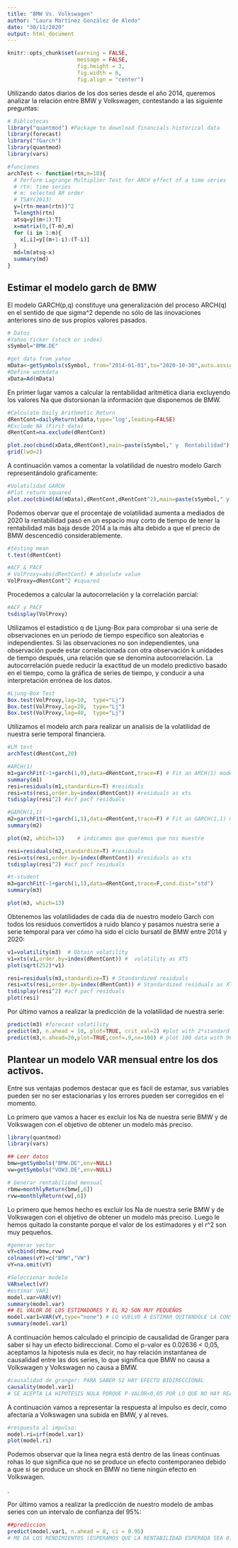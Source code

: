 ```yaml
---
title: "BMW Vs. Volkswagen"
author: "Laura Martínez González de Aledo"
date: "30/11/2020"
output: html_document
---
```


```r
knitr::opts_chunk$set(warning = FALSE, 
                      message = FALSE, 
                      fig.height = 3, 
                      fig.width = 6, 
                      fig.align = "center")
```

Utilizando datos diarios de los dos series desde el año 2014, queremos analizar la relación entre BMW y Volkswagen, contestando a las siguiente preguntas:


```r
# Bibliotecas
library("quantmod") #Package to download financials historical data 
library(forecast)
library("fGarch")
library(quantmod)
library(vars)

```


```r
#funciones
archTest <- function(rtn,m=10){
  # Perform Lagrange Multiplier Test for ARCH effect of a time series
  # rtn: time series
  # m: selected AR order
  # TSAY(2013)
  y=(rtn-mean(rtn))^2
  T=length(rtn)
  atsq=y[(m+1):T]
  x=matrix(0,(T-m),m)
  for (i in 1:m){
    x[,i]=y[(m+1-i):(T-i)]
  }
  md=lm(atsq~x)
  summary(md)
}

```

## Estimar el modelo garch de BMW

El modelo GARCH(p,q) constituye una generalización del proceso ARCH(q) en el sentido de que sigma^2 depende no sólo de las iinovaciones anteriores sino de sus propios valores pasados.

```r
# Datos
#Yahoo ticker (stock or index) 
sSymbol="BMW.DE"

#get data from yahoo
mData<-getSymbols(sSymbol, from="2014-01-01",to="2020-10-30",auto.assign=FALSE)
#Define workdata
xData=Ad(mData)
```

En primer lugar vamos a calcular la rentabilidad aritmética diaria excluyendo los valores Na que distorsionan la información que disponemos de BMW.

```r
#Calculate Daily Arithmetic Return
dRentCont=dailyReturn(xData,type='log',leading=FALSE)
#Exclude NA (First data)
dRentCont=na.exclude(dRentCont)
```


```r
plot.zoo(cbind(xData,dRentCont),main=paste(sSymbol," y  Rentabilidad"),xlab="años",ylab=c("Precio","rentabilidad"))
grid(lwd=2)
```

A continuación vamos a comentar la volatilidad de nuestro modelo Garch representándolo graficamente:

```r
#Volatilidad GARCH
#Plot return squared
plot.zoo(cbind(Ad(mData),dRentCont,dRentCont^2),main=paste(sSymbol," y  Rentabilidad"),xlab="años",ylab=c("Precio","rentabilidad","Volatilidad"))

```
Podemos obervar que el procentaje de volatilidad aumenta a mediados de 2020 la rentabilidad pasó en un espacio muy corto de tiempo de tener la rentabilidad más baja desde 2014 a la más alta debido a que el precio de BMW descencedió considerablemente.

```r
#testing mean
t.test(dRentCont)
```


```r
#ACF & PACF 
# VolProxy=abs(dRentCont) # absolute value
VolProxy=dRentCont^2 #squared
```

Procedemos a calcular la autocorrelación y la correlación parcial:

```r
#ACF y PACF
tsdisplay(VolProxy) 
```
Utilizamos el estadístico q de Ljung-Box para comprobar si una serie de observaciones en un período de tiempo específico son aleatorias e independientes. Si las observaciones no son independientes, una observación puede estar correlacionada con otra observación k unidades de tiempo después, una relación que se denomina autocorrelación. La autocorrelación puede reducir la exactitud de un modelo predictivo basado en el tiempo, como la gráfica de series de tiempo, y conducir a una interpretación errónea de los datos.

```r
#Ljung-Box Test 
Box.test(VolProxy,lag=10,  type="Lj")
Box.test(VolProxy,lag=20,  type="Lj")
Box.test(VolProxy,lag=40,  type="Lj")
```

Utilizamos el modelo arch para realizar un analisis de la volatilidad de nuestra serie temporal financiera.

```r
#LM test
archTest(dRentCont,20)
```


```r
#ARCH(1)
m1=garchFit(~1+garch(1,0),data=dRentCont,trace=F) # Fit an ARCH(1) model
summary(m1)
resi=residuals(m1,standardize=T) #residuals
resi=xts(resi,order.by=index(dRentCont)) #residuals as xts
tsdisplay(resi^2) #acf pacf residuals
```


```r
#GARCH(1,1)
m2=garchFit(~1+garch(1,1),data=dRentCont,trace=F) # Fit an GARCH(1,1) model
summary(m2)
```


```r
plot(m2, which=13)    # indicamos que queremos que nos muestre
```


```r
resi=residuals(m2,standardize=T) #residuals
resi=xts(resi,order.by=index(dRentCont)) #residuals as xts
tsdisplay(resi^2) #acf pacf residuals
```


```r
#t-student
m3=garchFit(~1+garch(1,1),data=dRentCont,trace=F,cond.dist="std")
summary(m3)
```


```r
plot(m3, which=13) 
```

Obtenemos las volatilidades de cada día de nuestro modelo Garch con todos los residuos convertidos a ruido blanco y pasamos nuestra serie a serie temporal para ver cómo ha sido el ciclo bursatil de BMW entre 2014 y 2020:

```r
v1=volatility(m3)  # Obtain volatility
v1=xts(v1,order.by=index(dRentCont)) #  volatility as XTS
plot(sqrt(252)*v1)
```


```r
resi=residuals(m3,standardize=T) # Standardized residuals
resi=xts(resi,order.by=index(dRentCont)) # Standardized residuals as XTS
tsdisplay(resi^2) #acf pacf residuals
plot(resi)
```
Por último vamos a realizar la predicción de la volatilidad de nuestra serie:

```r
predict(m3) #forecast volatility
predict(m3, n.ahead = 10, plot=TRUE, crit_val=2) #plot with 2*standard error
predict(m3,n.ahead=20,plot=TRUE,conf=.9,nx=100) # plot 100 data with 90% confidence
```

## Plantear un modelo VAR mensual entre los dos activos.

Entre sus ventajas podemos destacar que es fácil de estamar, sus variables pueden ser no ser estacionarias y los errores pueden ser corregidos en el momento.


Lo primero que vamos a hacer es excluir los Na de nuestra serie BMW y de Volkswagen con el objetivo de obtener un modelo más preciso.


```r
library(quantmod)
library(vars)
```


```r
## Leer datos
bmw=getSymbols("BMW.DE",env=NULL)
vw=getSymbols("VOW3.DE",env=NULL)
```


```r
# Generar rentabilidad mensual
rbmw=monthlyReturn(bmw[,6])
rvw=monthlyReturn(vw[,6])
```

Lo primero que hemos hecho es excluir los Na de nuestra serie BMW y de Volkswagen con el objetivo de obtener un modelo más preciso. Luego le hemos quitado la constante porque el valor de los estimadores y el r^2 son muy pequeños.

```r
#generar vector
vY=cbind(rbmw,rvw)
colnames(vY)=c("BMW","VW")
vY=na.omit(vY)
```


```r
#Seleccionar modelo
VARselect(vY)
#estimar VAR1
model.var=VAR(vY)
summary(model.var)
## EL VALOR DE LOS ESTIMADORES Y EL R2 SON MUY PEQUEÑOS
model.var1=VAR(vY,type="none") # LO VUELVO A ESTIMAR QUITANDOLE LA CONSTANTE
summary(model.var1)
```

A continuación hemos calculado el principio de causalidad de Granger para saber si hay un efecto bidireccional. Como el p-valor es 0.02636 < 0,05, aceptamos la hipotesis nula es decir, no hay relación instantanea de causalidad entre las dos series, lo que significa que BMW no causa a Volkswagen y Volkswagen no causa a BMW.

```r
#causalidad de granger: PARA SABER SI HAY EFECTO BIDIRECCIONAL
causality(model.var1) 
# SE ACEPTA LA HIPOTESIS NULA PORQUE P-VALOR<0,05 POR LO QUE NO HAY REALCION INSTANTANEA ES DECIR, BMW NO CAUSA A VW
```

A continuación vamos a representar la respuesta al impulso es decir, como afectaría a Volkswagen una subida en BMW, y al reves.

```r
#respuesta al impulso:
model.ri=irf(model.var1)
plot(model.ri) 
```

Podemos observar que la linea negra está dentro de las lineas continuas rohas lo que significa que no se produce un efecto contemporaneo debido a que si se produce un shock en BMW no tiene ningún efecto en Volkswagen. 

.

Por último vamos a realizar la predicción de nuestro modelo de ambas series con un intervalo de confianza del 95%:

```r
##prediccion
predict(model.var1, n.ahead = 8, ci = 0.95) 
# ME DA LOS RENDIMIENTOS (ESPERAMOS QUE LA RENTABILIDAD ESPERADA SEA 0)
```

